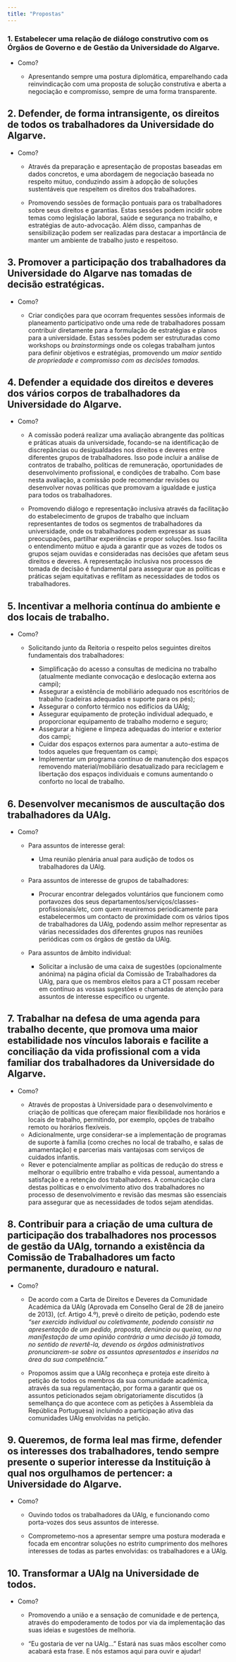 ```yaml
---
title: "Propostas"
---
```


::: {.callout-caution appearance="default" collapse="true" icon=false}

### 1. Estabelecer uma relação de **diálogo construtivo** com os Órgãos de Governo e de Gestão da Universidade do Algarve.

  - Como? 
  
    - Apresentando sempre uma postura diplomática, emparelhando cada reinvindicação com uma proposta de solução construtiva e aberta a negociação e compromisso, sempre de uma forma transparente. 
  
:::

::: {.callout-caution appearance="default" collapse="true" icon=false}

## 2. Defender, de forma intransigente, os **direitos de todos os trabalhadores** da Universidade do Algarve.

  - Como?
  
    -   Através da preparação e apresentação de propostas baseadas em dados concretos, e uma abordagem de negociação baseada no respeito mútuo, conduzindo assim à adopção de soluções sustentáveis que respeitem os direitos dos trabalhadores.
  
    - Promovendo sessões de formação pontuais para os trabalhadores sobre seus direitos e garantias. Estas sessões podem incidir sobre temas como legislação laboral, saúde e segurança no trabalho, e estratégias de auto-advocação. Além disso, campanhas de sensibilização podem ser realizadas para destacar a importância de manter um ambiente de trabalho justo e respeitoso.


:::


::: {.callout-caution appearance="default" collapse="true" icon=false}

## 3. Promover a **participação** dos trabalhadores da Universidade do Algarve nas **tomadas de decisão estratégicas**.

  - Como?
  
    - Criar condições para que ocorram frequentes sessões informais de planeamento participativo onde uma rede de trabalhadores possam contribuir diretamente para a formulação de estratégias e planos para a universidade. Estas sessões podem ser estruturadas como workshops ou *brainstormings* onde os colegas trabalham juntos para definir objetivos e estratégias, promovendo um *maior sentido de propriedade e compromisso com as decisões tomadas.*

:::

::: {.callout-caution appearance="default" collapse="true" icon=false}

## 4. Defender a **equidade dos direitos e deveres dos vários corpos de trabalhadores** da Universidade do Algarve.

  - Como?
  
    - A comissão poderá realizar uma avaliação abrangente das políticas e práticas atuais da universidade, focando-se na identificação de discrepâncias ou desigualdades nos direitos e deveres entre diferentes grupos de trabalhadores. Isso pode incluir a análise de contratos de trabalho, políticas de remuneração, oportunidades de desenvolvimento profissional, e condições de trabalho. Com base nesta avaliação, a comissão pode recomendar revisões ou desenvolver novas políticas que promovam a igualdade e justiça para todos os trabalhadores.
  
    - Promovendo diálogo e representação inclusiva através da facilitação do estabelecimento de grupos de trabalho que incluam representantes de todos os segmentos de trabalhadores da universidade, onde os trabalhadores podem expressar as suas preocupações, partilhar experiências e propor soluções. Isso facilita o entendimento mútuo e ajuda a garantir que as vozes de todos os grupos sejam ouvidas e consideradas nas decisões que afetam seus direitos e deveres. A representação inclusiva nos processos de tomada de decisão é fundamental para assegurar que as políticas e práticas sejam equitativas e reflitam as necessidades de todos os trabalhadores.

:::

::: {.callout-caution appearance="default" collapse="true" icon=false}

## 5. Incentivar a **melhoria contínua** do ambiente e dos locais de trabalho.

  - Como?
  
    - Solicitando junto da Reitoria o respeito pelos seguintes direitos fundamentais dos trabalhadores:  
    
      - Simplificação do acesso a consultas de medicina no trabalho (atualmente mediante convocação e deslocação externa aos campi);   
      - Assegurar a existência de mobiliário adequado nos escritórios de trabalho (cadeiras adequadas e suporte para os pés);   
      - Assegurar o conforto térmico nos edifícios da UAlg;   
      - Assegurar equipamento de proteção individual adequado, e proporcionar equipamento de trabalho moderno e seguro; 
      - Assegurar a higiene e limpeza adequadas do interior e exterior dos campi;   
      - Cuidar dos espaços externos para aumentar a auto-estima de todos aqueles que frequentam os campi;   
      - Implementar um programa contínuo de manutenção dos espaços removendo material/mobiliário desatualizado para reciclagem e libertação dos espaços individuais e comuns aumentando o conforto no local de trabalho.   
  
  
:::

::: {.callout-caution appearance="default" collapse="true" icon=false}

## 6. Desenvolver **mecanismos de auscultação** dos trabalhadores da UAlg.

  - Como?

    - Para assuntos de interesse geral: 
  
      - Uma reunião plenária anual para audição de todos os trabalhadores da UAlg.

    - Para assuntos de interesse de grupos de tabalhadores: 
  
      - Procurar encontrar delegados voluntários que funcionem como portavozes dos seus departamentos/serviços/classes-profissionais/etc, 
    com quem reuniremos periodicamente para estabelecermos um contacto de proximidade com os vários tipos de trabalhadores da UAlg, 
    podendo assim melhor representar as várias necessidades dos diferentes grupos nas reuniões periódicas com os órgãos de gestão da UAlg.


    - Para assuntos de âmbito individual:
  
      - Solicitar a inclusão de uma caixa de sugestões (opcionalmente anónima) na página oficial da Comissão de Trabalhadores da UAlg,
    para que os membros eleitos para a CT possam receber em contínuo as vossas sugestões e chamadas de atenção para assuntos de interesse 
    específico ou urgente.

:::

::: {.callout-caution appearance="default" collapse="true" icon=false}

## 7. Trabalhar na **defesa de uma agenda para trabalho decente**, que promova uma maior **estabilidade nos vínculos laborais** e facilite a **conciliação da vida profissional com a vida familiar** dos trabalhadores da Universidade do Algarve.

  - Como?
  
    - Através de propostas à Universidade para o desenvolvimento e criação de políticas que ofereçam maior flexibilidade nos horários e locais de trabalho, permitindo, por exemplo, opções de trabalho remoto ou horários flexíveis. 
    - Adicionalmente, urge considerar-se a implementação de programas de suporte à família (como creches no local de trabalho, e salas de amamentação) e parcerias mais vantajosas com serviços de cuidados infantis. 
    - Rever e potencialmente ampliar as políticas de redução do stress e melhorar o equilíbrio entre trabalho e vida pessoal, aumentando a satisfação e a retenção dos trabalhadores. A comunicação clara destas políticas e o envolvimento ativo dos trabalhadores no processo de desenvolvimento e revisão das mesmas são essenciais para assegurar que as necessidades de todos sejam atendidas.

:::

::: {.callout-caution appearance="default" collapse="true" icon=false}

## 8. Contribuir para a **criação de uma cultura de participação dos trabalhadores nos processos de gestão** da UAlg, tornando a existência da Comissão de Trabalhadores um facto permanente, duradouro e natural.

  - Como? 

    - De acordo com a Carta de Direitos e Deveres da Comunidade Académica da UAlg (Aprovada em Conselho Geral de 28 de janeiro de 2013), (cf. Artigo 4.º), prevê o direito de petição, podendo este *"ser exercido individual ou coletivamente, podendo consistir na apresentação de um pedido, proposta, denúncia ou queixa, ou na manifestação de uma opinião contrária a uma decisão já tomada, no sentido de revertê-la, devendo os órgãos administrativos pronunciarem-se sobre os assuntos apresentados e inseridos na área da sua competência."*    
    
    - Propomos assim que a UAlg reconheça e proteja este direito à petição de todos os membros da sua comunidade académica, através da sua regulamentação, por forma a garantir que os assuntos peticionados sejam obrigatoriamente discutidos (à semelhança do que acontece com as petições à Assembleia da República Portuguesa) incluindo a participação ativa das comunidades UAlg envolvidas na petição.

  
:::

::: {.callout-caution appearance="default" collapse="true" icon=false}

## 9. Queremos, de forma leal mas firme, **defender os interesses dos trabalhadores**, tendo sempre presente o superior interesse da Instituição à qual nos orgulhamos de pertencer: a **Universidade do Algarve**.

  - Como?
  
    - Ouvindo todos os trabalhadores da UAlg, e funcionando como porta-vozes dos seus assuntos de interesse.   
    
    - Comprometemo-nos a apresentar sempre uma postura moderada e focada em encontrar soluções no estrito cumprimento dos melhores interesses de todas as partes envolvidas: os trabalhadores e a UAlg. 
    
:::

::: {.callout-caution appearance="default" collapse="true" icon=false}

## 10. Transformar a UAlg na Universidade de todos.

  - Como?
  
    - Promovendo a união e a sensação de comunidade e de pertença, através do empoderamento de todos por via da implementação das suas ideias e sugestões de melhoria.
    
    - "Eu gostaria de ver na UAlg..." Estará nas suas mãos escolher como acabará esta frase. E nós estamos aqui para ouvir e ajudar!
    
:::





 
